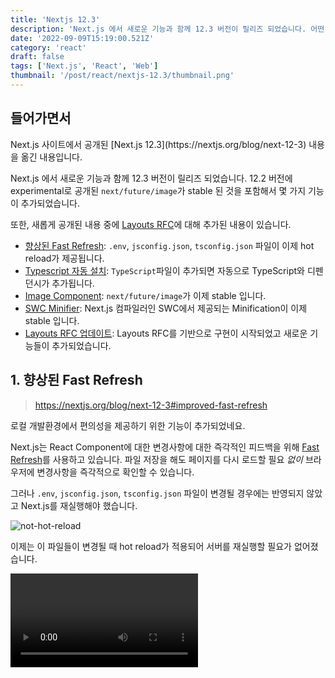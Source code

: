 ```yaml
---
title: 'Nextjs 12.3'
description: 'Next.js 에서 새로운 기능과 함께 12.3 버전이 릴리즈 되었습니다. 어떤 내용이 포함되어 있는지 옮겨보았습니다.'
date: '2022-09-09T15:19:00.521Z'
category: 'react'
draft: false
tags: ['Next.js', 'React', 'Web']
thumbnail: '/post/react/nextjs-12.3/thumbnail.png'
---
```


## 들어가면서

<Admonition type="info">
  Next.js 사이트에서 공개된 [Next.js 12.3](https://nextjs.org/blog/next-12-3) 내용을 옮긴
  내용입니다.
</Admonition>

Next.js 에서 새로운 기능과 함께 12.3 버전이 릴리즈 되었습니다.
12.2 버전에 experimental로 공개된 `next/future/image`가 stable 된 것을 포함해서 몇 가지 기능이 추가되었습니다.

또한, 새롭게 공개된 내용 중에 [Layouts RFC](https://nextjs.org/blog/layouts-rfc)에 대해 추가된 내용이 있습니다.

- [향상된 Fast Refresh](https://nextjs.org/blog/next-12-3#improved-fast-refresh): `.env`, `jsconfig.json`, `tsconfig.json` 파일이 이제 hot reload가 제공됩니다.
- [Typescript 자동 설치](https://nextjs.org/blog/next-12-3#typescript-auto-install): `TypeScript`파일이 추가되면 자동으로 TypeScript와 디펜던시가 추가됩니다.
- [Image Component](https://nextjs.org/blog/next-12-3#image-component): `next/future/image`가 이제 stable 입니다.
- [SWC Minifier](https://nextjs.org/blog/next-12-3#swc-minifier-stable): Next.js 컴파일러인 SWC에서 제공되는 Minification이 이제 stable 입니다.
- [Layouts RFC 업데이트](https://nextjs.org/blog/next-12-3#new-router-and-layouts-update): Layouts RFC를 기반으로 구현이 시작되었고 새로운 기능들이 추가되었습니다.

## 1. 향상된 Fast Refresh

> https://nextjs.org/blog/next-12-3#improved-fast-refresh

로컬 개발환경에서 편의성을 제공하기 위한 기능이 추가되었네요.

Next.js는 React Component에 대한 변경사항에 대한 즉각적인 피드백을 위해 [Fast Refresh](https://nextjs.org/docs/basic-features/fast-refresh)를 사용하고 있습니다.
파일 저장을 해도 페이지를 다시 로드할 필요 _없이_ 브라우저에 변경사항을 즉각적으로 확인할 수 있습니다.

그러나 `.env`, `jsconfig.json`, `tsconfig.json` 파일이 변경될 경우에는 반영되지 않았고 Next.js를 재실행해야 했습니다.

![not-hot-reload](/post/react/nextjs-12.3/not-hot-reload.png)

이제는 이 파일들이 변경될 때 hot reload가 적용되어 서버를 재실행할 필요가 없어졌습니다.

<Video src="https://assets.vercel.com/video/upload/v1662616591/nextjs/blog/fast-refresh.mp4" />

## 2. Typescript 자동 설치

> https://nextjs.org/blog/next-12-3#typescript-auto-install

JavaScript로 된 Next.js 프로젝트를 TypeScript로 마이그레이션할 때 편의성이 추가되었습니다.

기존 프로젝트에 TypeScript를 추가하기 위해서는 수동으로 필요한 디펜던시를 설치했어야 했습니다.

이번 12.3 버전부터는 Next.js가 TypeScript 파일이 프로젝트에 추가되면 자동으로 감지하고 필요한 디펜던시를 자동으로 설치하고 `tsconfig.json`도 추가합니다.

<Video src="https://assets.vercel.com/video/upload/v1662616608/nextjs/blog/ts-autoinstall.mp4" />

## 3. Image Component

> https://nextjs.org/blog/next-12-3#image-component

Next.js는 이미지 최적화를 위해 [next/image](https://nextjs.org/docs/api-reference/next/image)를 제공하고 있습니다.

그러나 커뮤니티에서 다양한 피드백이 있었고 저 또한 스타일 처리에 대해 불편함을 가지고 있었습니다.

그리고 Next.js 12.2 버전에서 이미치 최적화를 위한 새로운 Image Component([next/future/image](https://nextjs.org/docs/api-reference/next/future/image))가 experimental로 공개되었습니다.

<Admonition>
  새로운 기능을 릴리즈할 때 beta 버전에서 사용하기 위해 주로 `/next` 경로를 사용하는데,
  Next.js에서는 이름이 겹치기 때문에 `/future` 라는 경로를 사용한게 재밌네요.
</Admonition>

새로운 `next/future/image` 컴포넌트는 client-side JavaScript가 더 적고, 브라우저 lazy-loading을 사용하여 이미지 스타일을 지정하고 성능을 향상시켰습니다.
그래서 더 나은 사용자 경험과 개발자 경험을 제공합니다.

12.2 버전에서 experimental 플래그를 사용해야 했지만 12.3 버전부터는 기본적으로 사용할 수 있습니다.

```jsx
import Image from 'next/future/image';
```

## 4. SWC Minifier

> https://nextjs.org/blog/next-12-3#swc-minifier-stable

Next.js 컴파일러인 SWC에서 experimental로 제공된 Minifier가 이제 stable로 사용가능합니다.
Terser를 사용한 버전보다 **7배 더 빠른 것으로** 나타났습니다.

`next.config.js`에 `swcMinifiy` 옵션을 추가하면 사용할 수 있습니다.

```js
// next.config.js
module.exports = {
  swcMinify: true,
};
```

## 5. Layouts RFC 업데이트

> https://nextjs.org/blog/next-12-3#new-router-and-layouts-update

최근 Next.js 소식 중 가장 기대가 되는 Layout RFC에 대한 New router와 Layouts에 새소식이 있었습니다.

현재 구현 작업이 시작되었으며 다음 주요 버전 beta 버전 공개를 위해 노력하고 있다는 소식입니다.

이번 변경에는 RSC(React Server Components) 위에 새로운 라우터가 만들어지는 것을 포함하고 있습니다.

- [Route Groups](https://nextjs.org/blog/layouts-rfc#route-groups): URL 경로에 영향을 주지 않고 라우트를 만드는데 사용됩니다.
- [Instant Loading States](https://nextjs.org/blog/layouts-rfc#instant-loading-states): loading UI를 쉽게 추가하기 위한 새로운 파일 컨벤션 입니다. Suspense로 만들어집니다.
- [Error Handling](https://nextjs.org/blog/layouts-rfc#error-handling): nested Error Boundary와 Error UI를 쉽게 추가하기 위한 파일 컨벤션 입니다.
- [Templates](https://nextjs.org/blog/layouts-rfc#templates): 다른 인스턴스를 만들지만 상태를 공유하지 않는 UI를 추가하기 위한 파일 컨벤션입니다.
- [Intercepting Routes](https://nextjs.org/blog/layouts-rfc#intercepting-routes), [Parallel Routes](https://nextjs.org/blog/layouts-rfc#dynamic-parallel-routes), [Conditional Routes](https://nextjs.org/blog/layouts-rfc#conditional-routes): 향상된 라우팅 패턴을 구현하도록 돕는 새로운 컨벤션입니다.

추가적으로 새로운 `app` 폴더에서 **Global CSS Imports**를 지원하기 위해 연구 중에 있습니다.
별도 설정 없이 `.css` 파일을 import 하도록 하기 위한 것입니다.

자세한 내용은 다음 글에서 옮겨보려고 합니다.

## 마무리하며

Next.js 12.3 버전은 기존에 experimental로 제공되던 기능들이 stable 버전으로 많이 추가되었습니다.

그리고 무엇보다 기대를 많이 하고 있는 새로운 Layout 시스템에 대한 내용이 있어서 기쁘게 읽었습니다.
다음에 옮겨볼 예정이긴 한데 Remix 라우트 시스템과 굉장히 비슷하기도 하고 특이하게 보이는 지점도 있는 것 같습니다.

React 프레임워크 중에서 가장 많이 사용하고 있는 Next.js 에서 경험 향상을 위해 새로운 기능들이 추가된다는 것은 기쁜 일입니다.
(이번에 nextconf를 열리기도 하고 로고도 바뀐 것을 확인할 수 있네요.)

다음 글에는 업데이트된 Layout 시스템에 대한 내용을 옮겨보려고 합니다.
